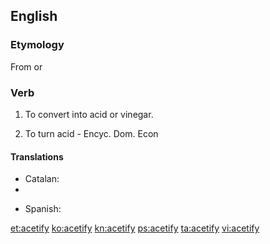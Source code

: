 ==English==

===Etymology===
From {{etyl|la|en}} {{term|acetum||vinegar|lang=la}} {{suffix||fy}} or {{back-form|acetification}}

===Verb===
{{en-verb|acetif|i|ed}}

# {{transitive}} To convert into acid or vinegar.
# {{intransitive}} To turn acid - Encyc. Dom. Econ

====Translations====
{{trans-top|convert into acid or vinegar}}
* Catalan: {{t|ca|acetificar}}
* {{trreq|la}}
{{trans-mid}}
* Spanish: {{t|es|acetificar}}
{{trans-bottom}}

{{trans-top|turn acid}}
{{trans-mid}}
{{trans-bottom}}

[[et:acetify]]
[[ko:acetify]]
[[kn:acetify]]
[[ps:acetify]]
[[ta:acetify]]
[[vi:acetify]]